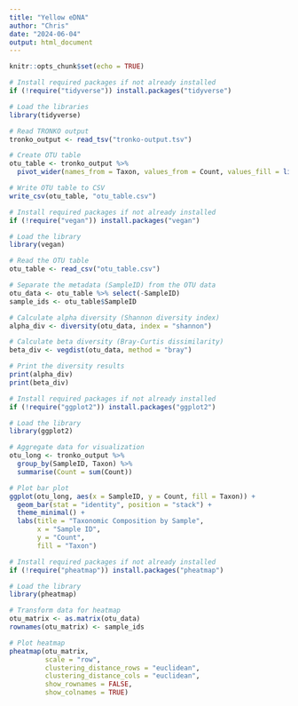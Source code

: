 ```yaml
---
title: "Yellow eDNA"
author: "Chris"
date: "2024-06-04"
output: html_document
---
```


```r
knitr::opts_chunk$set(echo = TRUE)
```


```r
# Install required packages if not already installed
if (!require("tidyverse")) install.packages("tidyverse")

# Load the libraries
library(tidyverse)

```


```r
# Read TRONKO output
tronko_output <- read_tsv("tronko-output.tsv")

# Create OTU table
otu_table <- tronko_output %>%
  pivot_wider(names_from = Taxon, values_from = Count, values_fill = list(Count = 0))

# Write OTU table to CSV
write_csv(otu_table, "otu_table.csv")

```

```r
# Install required packages if not already installed
if (!require("vegan")) install.packages("vegan")

# Load the library
library(vegan)

```

```r
# Read the OTU table
otu_table <- read_csv("otu_table.csv")

# Separate the metadata (SampleID) from the OTU data
otu_data <- otu_table %>% select(-SampleID)
sample_ids <- otu_table$SampleID

# Calculate alpha diversity (Shannon diversity index)
alpha_div <- diversity(otu_data, index = "shannon")

# Calculate beta diversity (Bray-Curtis dissimilarity)
beta_div <- vegdist(otu_data, method = "bray")

# Print the diversity results
print(alpha_div)
print(beta_div)

```

```r
# Install required packages if not already installed
if (!require("ggplot2")) install.packages("ggplot2")

# Load the library
library(ggplot2)

```

```r
# Aggregate data for visualization
otu_long <- tronko_output %>%
  group_by(SampleID, Taxon) %>%
  summarise(Count = sum(Count))

# Plot bar plot
ggplot(otu_long, aes(x = SampleID, y = Count, fill = Taxon)) +
  geom_bar(stat = "identity", position = "stack") +
  theme_minimal() +
  labs(title = "Taxonomic Composition by Sample",
       x = "Sample ID",
       y = "Count",
       fill = "Taxon")

```

```r
# Install required packages if not already installed
if (!require("pheatmap")) install.packages("pheatmap")

# Load the library
library(pheatmap)

# Transform data for heatmap
otu_matrix <- as.matrix(otu_data)
rownames(otu_matrix) <- sample_ids

# Plot heatmap
pheatmap(otu_matrix, 
         scale = "row", 
         clustering_distance_rows = "euclidean",
         clustering_distance_cols = "euclidean",
         show_rownames = FALSE, 
         show_colnames = TRUE)

```

```r

```

